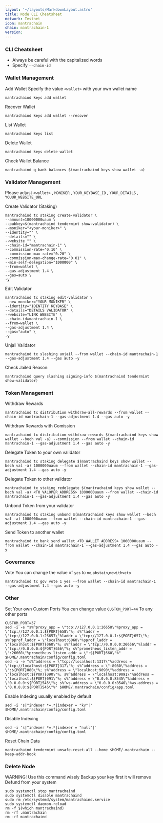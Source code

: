 ```yaml
---
layout: '~/layouts/MarkdownLayout.astro'
title: Node CLI Cheatsheet
network: Testnet
icon: mantrachain
chain: mantrachain-1
version:
---
```


### CLI Cheatsheet

- Always be careful with the capitalized words
- Specify `--chain-id`

### Wallet Management

Add Wallet
Specify the value `<wallet>` with your own wallet name

```
mantrachaind keys add wallet
```

Recover Wallet
```
mantrachaind keys add wallet --recover
```

List Wallet
```
mantrachaind keys list
```

Delete Wallet
```
mantrachaind keys delete wallet
```

Check Wallet Balance
```
mantrachaind q bank balances $(mantrachaind keys show wallet -a)
```

### Validator Management

Please adjust `<wallet>` , `MONIKER` , `YOUR_KEYBASE_ID` , `YOUR_DETAILS` , `YOUUR_WEBSITE_URL`

Create Validator (Staking)
```
mantrachaind tx staking create-validator \
--amount=10000000uaum \
--pubkey=$(mantrachaind tendermint show-validator) \
--moniker="<your-moniker>" \
--identity="" \
--details="" \
--website "" \
--chain-id="mantrachain-1" \
--commission-rate="0.10" \
--commission-max-rate="0.20" \
--commission-max-change-rate="0.01" \
--min-self-delegation="1000000" \
--from=wallet \
--gas-adjustment 1.4 \
--gas=auto \
-y
```

Edit Validator
```
mantrachaind tx staking edit-validator \
--new-moniker="YOUR MONIKER" \
--identity="IDENTITY KEYBASE" \
--details="DETAILS VALIDATOR" \
--website="LINK WEBSITE" \
--chain-id=mantrachain-1 \
--from=wallet \
--gas-adjustment 1.4 \
--gas="auto" \
-y
```


Unjail Validator
```
mantrachaind tx slashing unjail --from wallet --chain-id mantrachain-1 --gas-adjustment 1.4 --gas auto -y
```

Check Jailed Reason
```
mantrachaind query slashing signing-info $(mantrachaind tendermint show-validator)
```

### Token Management

Withdraw Rewards
```
mantrachaind tx distribution withdraw-all-rewards --from wallet --chain-id mantrachain-1 --gas-adjustment 1.4 --gas auto -y
```

Withdraw Rewards with Comission
```
mantrachaind tx distribution withdraw-rewards $(mantrachaind keys show wallet --bech val -a) --commission --from wallet --chain-id mantrachain-1 --gas-adjustment 1.4 --gas auto -y
```

Delegate Token to your own validator
```
mantrachaind tx staking delegate $(mantrachaind keys show wallet --bech val -a) 1000000uaum --from wallet --chain-id mantrachain-1 --gas-adjustment 1.4 --gas auto -y
```

Delegate Token to other validator
```
mantrachaind tx staking redelegate $(mantrachaind keys show wallet --bech val -a) <TO_VALOPER_ADDRESS> 1000000uaum --from wallet --chain-id mantrachain-1 --gas-adjustment 1.4 --gas auto -y
```

Unbond Token from your validator
```
mantrachaind tx staking unbond $(mantrachaind keys show wallet --bech val -a) 1000000uaum --from wallet --chain-id mantrachain-1 --gas-adjustment 1.4 --gas auto -y
```

Send Token to another wallet
```
mantrachaind tx bank send wallet <TO_WALLET_ADDRESS> 1000000uaum --from wallet --chain-id mantrachain-1 --gas-adjustment 1.4 --gas auto -y
```

### Governance 

Vote
You can change the value of `yes` to `no`,`abstain`,`nowithveto`

```
mantrachaind tx gov vote 1 yes --from wallet --chain-id mantrachain-1 --gas-adjustment 1.4 --gas auto -y
```

### Other

Set Your own Custom Ports
You can change value `CUSTOM_PORT=44` To any other ports
```
CUSTOM_PORT=37
sed -i -e "s%^proxy_app = \"tcp://127.0.0.1:26658\"%proxy_app = \"tcp://127.0.0.1:${PORT}658\"%; s%^laddr = \"tcp://127.0.0.1:26657\"%laddr = \"tcp://127.0.0.1:${PORT}657\"%; s%^pprof_laddr = \"localhost:6060\"%pprof_laddr = \"localhost:${PORT}060\"%; s%^laddr = \"tcp://0.0.0.0:26656\"%laddr = \"tcp://0.0.0.0:${PORT}656\"%; s%^prometheus_listen_addr = \":26660\"%prometheus_listen_addr = \":${PORT}660\"%" $HOME/.mantrachain/config/config.toml
sed -i -e "s%^address = \"tcp://localhost:1317\"%address = \"tcp://localhost:${PORT}317\"%; s%^address = \":8080\"%address = \":${PORT}080\"%; s%^address = \"localhost:9090\"%address = \"localhost:${PORT}090\"%; s%^address = \"localhost:9091\"%address = \"localhost:${PORT}091\"%; s%^address = \"0.0.0.0:8545\"%address = \"0.0.0.0:${PORT}545\"%; s%^ws-address = \"0.0.0.0:8546\"%ws-address = \"0.0.0.0:${PORT}546\"%" $HOME/.mantrachain/config/app.toml
```

Enable Indexing usually enabled by default
```
sed -i 's|^indexer *=.*|indexer = "kv"|' $HOME/.mantrachain/config/config.toml
```

Disable Indexing
```
sed -i 's|^indexer *=.*|indexer = "null"|' $HOME/.mantrachain/config/config.toml
```

Reset Chain Data
```
mantrachaind tendermint unsafe-reset-all --home $HOME/.mantrachain --keep-addr-book
```

### Delete Node

WARNING! Use this command wisely 
Backup your key first it will remove Defund from your system

```
sudo systemctl stop mantrachaind
sudo systemctl disable mantrachaind
sudo rm /etc/systemd/system/mantrachaind.service
sudo systemctl daemon-reload
rm -f $(which mantrachaind)
rm -rf .mantrachain
rm -rf mantrachaind
```
